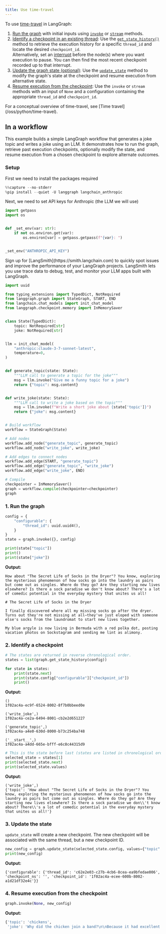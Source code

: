 ```yaml
---
title: Use time-travel
---
```




To use [time-travel](/oss/python/time-travel) in LangGraph:

1. [Run the graph](#1-run-the-graph) with initial inputs using [`invoke`](https://langchain-ai.github.io/langgraph/reference/graphs/#langgraph.graph.state.CompiledStateGraph.invoke) or [`stream`](https://langchain-ai.github.io/langgraph/reference/graphs/#langgraph.graph.state.CompiledStateGraph.stream) methods.
2. [Identify a checkpoint in an existing thread](#2-identify-a-checkpoint): Use the [`get_state_history()`](https://langchain-ai.github.io/langgraph/reference/graphs/#langgraph.graph.state.CompiledStateGraph.get_state_history) method to retrieve the execution history for a specific `thread_id` and locate the desired `checkpoint_id`.  
  Alternatively, set an [interrupt](/oss/python/add-human-in-the-loop) before the node(s) where you want execution to pause. You can then find the most recent checkpoint recorded up to that interrupt.
3. [Update the graph state (optional)](#3-update-the-state-optional): Use the [`update_state`](https://langchain-ai.github.io/langgraph/reference/graphs/#langgraph.graph.state.CompiledStateGraph.update_state) method to modify the graph's state at the checkpoint and resume execution from alternative state.
4. [Resume execution from the checkpoint](#4-resume-execution-from-the-checkpoint): Use the `invoke` or `stream` methods with an input of `None` and a configuration containing the appropriate `thread_id` and `checkpoint_id`.




<Tip>
  For a conceptual overview of time-travel, see [Time travel](/oss/python/time-travel).
</Tip>

## In a workflow

This example builds a simple LangGraph workflow that generates a joke topic and writes a joke using an LLM. It demonstrates how to run the graph, retrieve past execution checkpoints, optionally modify the state, and resume execution from a chosen checkpoint to explore alternate outcomes.

### Setup

First we need to install the packages required

```python
%%capture --no-stderr
%pip install --quiet -U langgraph langchain_anthropic
```




Next, we need to set API keys for Anthropic (the LLM we will use)

```python
import getpass
import os


def _set_env(var: str):
    if not os.environ.get(var):
        os.environ[var] = getpass.getpass(f"{var}: ")


_set_env("ANTHROPIC_API_KEY")
```




<Tip>
Sign up for [LangSmith](https://smith.langchain.com) to quickly spot issues and improve the performance of your LangGraph projects. LangSmith lets you use trace data to debug, test, and monitor your LLM apps built with LangGraph.
</Tip>

```python
import uuid

from typing_extensions import TypedDict, NotRequired
from langgraph.graph import StateGraph, START, END
from langchain.chat_models import init_chat_model
from langgraph.checkpoint.memory import InMemorySaver


class State(TypedDict):
    topic: NotRequired[str]
    joke: NotRequired[str]


llm = init_chat_model(
    "anthropic:claude-3-7-sonnet-latest",
    temperature=0,
)


def generate_topic(state: State):
    """LLM call to generate a topic for the joke"""
    msg = llm.invoke("Give me a funny topic for a joke")
    return {"topic": msg.content}


def write_joke(state: State):
    """LLM call to write a joke based on the topic"""
    msg = llm.invoke(f"Write a short joke about {state['topic']}")
    return {"joke": msg.content}


# Build workflow
workflow = StateGraph(State)

# Add nodes
workflow.add_node("generate_topic", generate_topic)
workflow.add_node("write_joke", write_joke)

# Add edges to connect nodes
workflow.add_edge(START, "generate_topic")
workflow.add_edge("generate_topic", "write_joke")
workflow.add_edge("write_joke", END)

# Compile
checkpointer = InMemorySaver()
graph = workflow.compile(checkpointer=checkpointer)
graph
```




### 1. Run the graph

```python
config = {
    "configurable": {
        "thread_id": uuid.uuid4(),
    }
}
state = graph.invoke({}, config)

print(state["topic"])
print()
print(state["joke"])
```




**Output:**

```
How about "The Secret Life of Socks in the Dryer"? You know, exploring the mysterious phenomenon of how socks go into the laundry as pairs but come out as singles. Where do they go? Are they starting new lives elsewhere? Is there a sock paradise we don't know about? There's a lot of comedic potential in the everyday mystery that unites us all!

# The Secret Life of Socks in the Dryer

I finally discovered where all my missing socks go after the dryer. Turns out they're not missing at all—they've just eloped with someone else's socks from the laundromat to start new lives together.

My blue argyle is now living in Bermuda with a red polka dot, posting vacation photos on Sockstagram and sending me lint as alimony.
```

### 2. Identify a checkpoint

```python
# The states are returned in reverse chronological order.
states = list(graph.get_state_history(config))

for state in states:
    print(state.next)
    print(state.config["configurable"]["checkpoint_id"])
    print()
```

**Output:**

```
()
1f02ac4a-ec9f-6524-8002-8f7b0bbeed0e

('write_joke',)
1f02ac4a-ce2a-6494-8001-cb2e2d651227

('generate_topic',)
1f02ac4a-a4e0-630d-8000-b73c254ba748

('__start__',)
1f02ac4a-a4dd-665e-bfff-e6c8c44315d9
```




```python
# This is the state before last (states are listed in chronological order)
selected_state = states[1]
print(selected_state.next)
print(selected_state.values)
```

**Output:**

```
('write_joke',)
{'topic': 'How about "The Secret Life of Socks in the Dryer"? You know, exploring the mysterious phenomenon of how socks go into the laundry as pairs but come out as singles. Where do they go? Are they starting new lives elsewhere? Is there a sock paradise we don\\'t know about? There\\'s a lot of comedic potential in the everyday mystery that unites us all!'}
```




<a id="optional"></a>
### 3. Update the state

`update_state` will create a new checkpoint. The new checkpoint will be associated with the same thread, but a new checkpoint ID.

```python
new_config = graph.update_state(selected_state.config, values={"topic": "chickens"})
print(new_config)
```

**Output:**

```
{'configurable': {'thread_id': 'c62e2e03-c27b-4cb6-8cea-ea9bfedae006', 'checkpoint_ns': '', 'checkpoint_id': '1f02ac4a-ecee-600b-8002-a1d21df32e4c'}}
```




### 4. Resume execution from the checkpoint

```python
graph.invoke(None, new_config)
```

**Output:**

```python
{'topic': 'chickens',
 'joke': 'Why did the chicken join a band?\n\nBecause it had excellent drumsticks!'}
```



